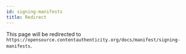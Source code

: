 ```yaml
---
id: signing-manifests
title: Redirect
---
```



<Redirect to="../../manifest/signing-manifests" />

This page will be redirected to `https://opensource.contentauthenticity.org/docs/manifest/signing-manifests`.
